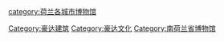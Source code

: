 [[Category:豪达建筑|Category:豪达建筑]]
[[Category:豪达文化|Category:豪达文化]]
[[Category:南荷兰省博物馆|Category:南荷兰省博物馆]]
[[category:荷兰各城市博物馆|category:荷兰各城市博物馆]]